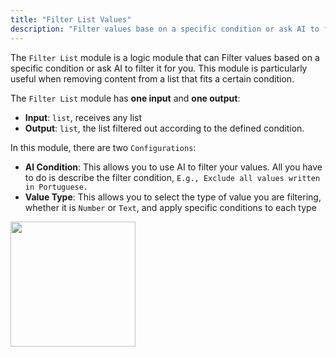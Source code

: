 ```yaml
---
title: "Filter List Values"
description: "Filter values base on a specific condition or ask AI to filter it for you."
---
```


The `Filter List` module is a logic module that can Filter values based on a specific condition or ask AI to filter it for you. This module is particularly useful when removing content from a list that fits a certain condition.

The `Filter List` module has **one input** and **one output**:

- **Input**: `list`, receives any list
- **Output**: `list`, the list filtered out according to the defined condition.

In this module, there are two `Configurations`:

- **AI Condition**: This allows you to use AI to filter your values. All you have to do is describe the filter condition, `E.g., Exclude all values written in Portuguese.`
- **Value Type**: This allows you to select the type of value you are filtering, whether it is `Number` or `Text`, and apply specific conditions to each type

<img height="200" src="/images/FList.png" />
